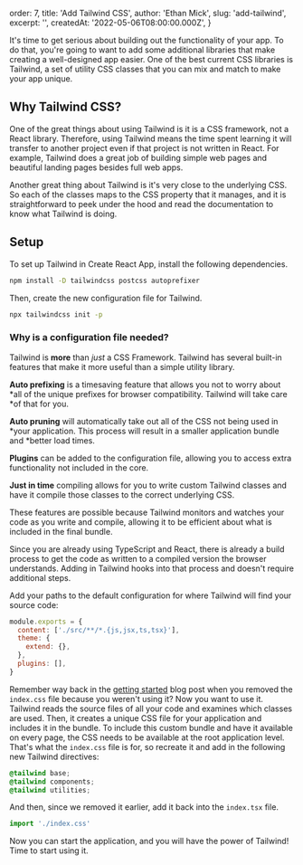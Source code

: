 
  order: 7,
  title: 'Add Tailwind CSS',
  author: 'Ethan Mick',
  slug: 'add-tailwind',
  excerpt: '',
  createdAt: '2022-05-06T08:00:00.000Z',
}


It's time to get serious about building out the functionality of your app. To do
that, you're going to want to add some additional libraries that make creating a
well-designed app easier. One of the best current CSS libraries is Tailwind, a
set of utility CSS classes that you can mix and match to make your app unique.

## Why Tailwind CSS?

One of the great things about using Tailwind is it is a CSS framework, not a
React library. Therefore, using Tailwind means the time spent learning it will
transfer to another project even if that project is not written in React. For
example, Tailwind does a great job of building simple web pages and beautiful
landing pages besides full web apps.

Another great thing about Tailwind is it's very close to the underlying CSS. So
each of the classes maps to the CSS property that it manages, and it is
straightforward to peek under the hood and read the documentation to know what
Tailwind is doing.

## Setup

To set up Tailwind in Create React App, install the following dependencies.

```bash
npm install -D tailwindcss postcss autoprefixer
```

Then, create the new configuration file for Tailwind.

```bash
npx tailwindcss init -p
```

### Why is a configuration file needed?

Tailwind is **more** than _just_ a CSS Framework. Tailwind has several built-in
features that make it more useful than a simple utility library.

**Auto prefixing** is a timesaving feature that allows you not to worry about
*all of the unique prefixes for browser compatibility. Tailwind will take care
*of that for you.

**Auto pruning** will automatically take out all of the CSS not being used in
*your application. This process will result in a smaller application bundle and
*better load times.

**Plugins** can be added to the configuration file, allowing you to access extra
functionality not included in the core.

**Just in time** compiling allows for you to write custom Tailwind classes and
have it compile those classes to the correct underlying CSS.

These features are possible because Tailwind monitors and watches your code as
you write and compile, allowing it to be efficient about what is included in the
final bundle.

Since you are already using TypeScript and React, there is already a build
process to get the code as written to a compiled version the browser
understands. Adding in Tailwind hooks into that process and doesn't require
additional steps.

Add your paths to the default configuration for where Tailwind will find your
source code:

```js
module.exports = {
  content: ['./src/**/*.{js,jsx,ts,tsx}'],
  theme: {
    extend: {},
  },
  plugins: [],
}
```

Remember way back in the [getting
started](https://ethanmick.com/react/getting-started) blog post when you removed
the `index.css` file because you weren't using it? Now you want to use it.
Tailwind reads the source files of all your code and examines which classes are
used. Then, it creates a unique CSS file for your application and includes it in
the bundle. To include this custom bundle and have it available on every page,
the CSS needs to be available at the root application level. That's what the
`index.css` file is for, so recreate it and add in the following new Tailwind
directives:

```css
@tailwind base;
@tailwind components;
@tailwind utilities;
```

And then, since we removed it earlier, add it back into the `index.tsx` file.

```ts
import './index.css'
```

Now you can start the application, and you will have the power of Tailwind! Time
to start using it.
